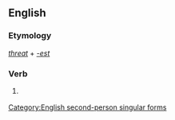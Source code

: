 ==English==

===Etymology===
''[[threat]]'' + ''[[-est]]''

===Verb===
{{infl|en|verb form}}

# {{archaic}} {{form of|Second-person singular simple present form|threat}}

[[Category:English second-person singular forms]]